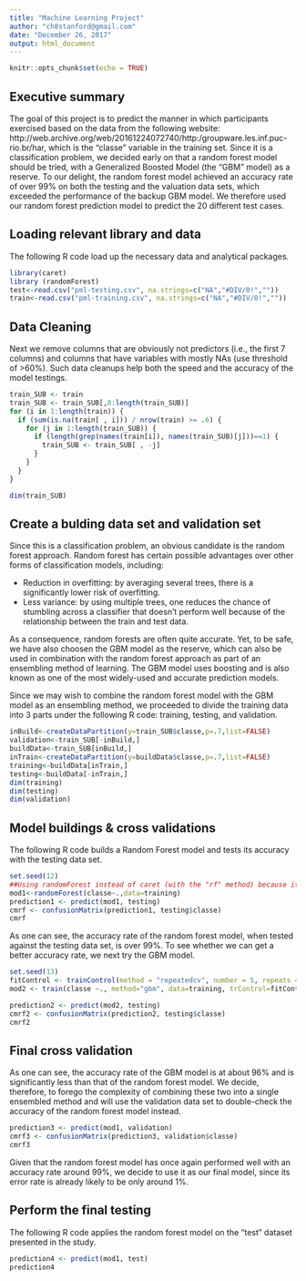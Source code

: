 ---
title: "Machine Learning Project"
author: "ch8stanford@gmail.com"
date: "December 26, 2017"
output: html_document
---

```{r setup, include=FALSE}
knitr::opts_chunk$set(echo = TRUE)
```

## Executive summary

The goal of this project is to predict the manner in which participants exercised based on the data from the following website: http://web.archive.org/web/20161224072740/http:/groupware.les.inf.puc-rio.br/har, which is the "classe" variable in the training set. Since it is a classification problem, we decided early on that a random forest model should be tried, with a Generalized Boosted Model (the "GBM" model) as a reserve. To our delight, the random forest model achieved an accuracy rate of over 99% on both the testing and the valuation data sets, which exceeded the performance of the backup GBM model. We therefore used our random forest prediction model to predict the 20 different test cases.

## Loading relevant library and data

The following R code load up the necessary data and analytical packages.
```{r}
library(caret)
library (randomForest)
test<-read.csv("pml-testing.csv", na.strings=c("NA","#DIV/0!",""))
train<-read.csv("pml-training.csv", na.strings=c("NA","#DIV/0!",""))
```

## Data Cleaning

Next we remove columns that are obviously not predictors (i.e., the first 7 columns) and columns that have variables with mostly NAs (use threshold of >60%). Such data cleanups help both the speed and the accuracy of the model testings.
```{r}
train_SUB <- train
train_SUB <- train_SUB[,8:length(train_SUB)]
for (i in 1:length(train)) {
  if (sum(is.na(train[ , i])) / nrow(train) >= .6) {
    for (j in 1:length(train_SUB)) {
      if (length(grep(names(train[i]), names(train_SUB)[j]))==1) {
        train_SUB <- train_SUB[ , -j]
      }
    }
  }
}

dim(train_SUB)
```

## Create a bulding data set and validation set

Since this is a classification problem, an obvious candidate is the random forest approach. Random forest has certain possible advantages over other forms of classification models, including:

* Reduction in overfitting: by averaging several trees, there is a significantly lower risk of overfitting.
* Less variance: by using multiple trees, one reduces the chance of stumbling across a classifier that doesn't perform well because of the relationship between the train and test data.

As a consequence, random forests are often quite accurate. Yet, to be safe, we have also choosen the GBM model as the reserve, which can also be used in combination with the random forest approach as part of an ensembling method of learning. The GBM model uses boosting and is also known as one of the most widely-used and accurate prediction models. 

Since we may wish to combine the random forest model with the GBM model as an ensembling method, we proceeded to divide the training data into 3 parts under the following R code: training, testing, and validation.

```{r}
inBuild<-createDataPartition(y=train_SUB$classe,p=.7,list=FALSE)
validation<-train_SUB[-inBuild,]
buildData<-train_SUB[inBuild,]
inTrain<-createDataPartition(y=buildData$classe,p=.7,list=FALSE)
training<-buildData[inTrain,]
testing<-buildData[-inTrain,]
dim(training)
dim(testing)
dim(validation)
```

## Model buildings & cross validations
The following R code builds a Random Forest model and tests its accuracy with the testing data set. 
```{r}
set.seed(12)
##Using randomForest instead of caret (with the "rf" method) because it is much faster.
mod1<-randomForest(classe~.,data=training)
prediction1 <- predict(mod1, testing)
cmrf <- confusionMatrix(prediction1, testing$classe)
cmrf
```
As one can see, the accuracy rate of the random forest model, when tested against the testing data set, is over 99%. To see whether we can get a better accuracy rate, we next try the GBM model. 
```{r}
set.seed(13)
fitControl <- trainControl(method = "repeatedcv", number = 5, repeats = 2)
mod2 <- train(classe ~., method="gbm", data=training, trControl=fitControl, verbose=FALSE)  

prediction2 <- predict(mod2, testing)
cmrf2 <- confusionMatrix(prediction2, testing$classe)
cmrf2

```

## Final cross validation
As one can see, the accuracy rate of the GBM model is at about 96% and is significantly less than that of the random forest model. We decide, therefore, to forego the complexity of combining these two into a single ensembled method and will use the validation data set to double-check the accuracy of the random forest model instead.

```{r}
prediction3 <- predict(mod1, validation)
cmrf3 <- confusionMatrix(prediction3, validation$classe)
cmrf3
```
Given that the random forest model has once again performed well with an accuracy rate around 99%, we decide to use it as our final model, since its error rate is already likely to be only around 1%.

## Perform the final testing

The following R code applies the random forest model on the "test" dataset presented in the study.

```{r}
prediction4 <- predict(mod1, test)
prediction4
```

